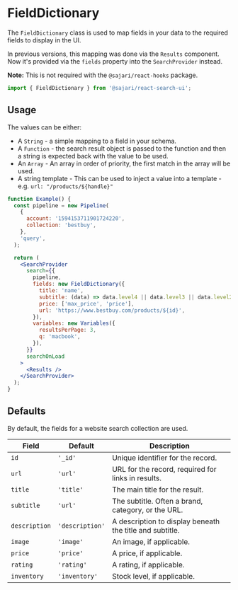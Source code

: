 
<SEO
  title="FieldDictionary"
  description="The FieldDictionary class is used to map fields in your data to the required fields to display in the UI. "
/>

# FieldDictionary

The `FieldDictionary` class is used to map fields in your data to the required fields to display in the UI.

In previous versions, this mapping was done via the `Results` component. Now it's provided via the `fields` property into the `SearchProvider` instead.

**Note:** This is not required with the `@sajari/react-hooks` package.

```js
import { FieldDictionary } from '@sajari/react-search-ui';
```

## Usage

The values can be either:

- A `String` - a simple mapping to a field in your schema.
- A `Function` - the search result object is passed to the function and then a string is expected back with the value to be used.
- An `Array` - An array in order of priority, the first match in the array will be used.
- A string template - This can be used to inject a value into a template - e.g. `url: "/products/${handle}"`

```jsx
function Example() {
  const pipeline = new Pipeline(
    {
      account: '1594153711901724220',
      collection: 'bestbuy',
    },
    'query',
  );

  return (
    <SearchProvider
      search={{
        pipeline,
        fields: new FieldDictionary({
          title: 'name',
          subtitle: (data) => data.level4 || data.level3 || data.level2 || data.level1 || data.brand,
          price: ['max_price', 'price'],
          url: 'https://www.bestbuy.com/products/${id}',
        }),
        variables: new Variables({
          resultsPerPage: 3,
          q: 'macbook',
        }),
      }}
      searchOnLoad
    >
      <Results />
    </SearchProvider>
  );
}
```

## Defaults

By default, the fields for a website search collection are used.

| Field         | Default         | Description                                              |
| ------------- | --------------- | -------------------------------------------------------- |
| `id`          | `'_id'`         | Unique identifier for the record.                        |
| `url`         | `'url'`         | URL for the record, required for links in results.       |
| `title`       | `'title'`       | The main title for the result.                           |
| `subtitle`    | `'url'`         | The subtitle. Often a brand, category, or the URL.       |
| `description` | `'description'` | A description to display beneath the title and subtitle. |
| `image `      | `'image'`       | An image, if applicable.                                 |
| `price`       | `'price'`       | A price, if applicable.                                  |
| `rating`      | `'rating'`      | A rating, if applicable.                                 |
| `inventory`   | `'inventory'`   | Stock level, if applicable.                              |
